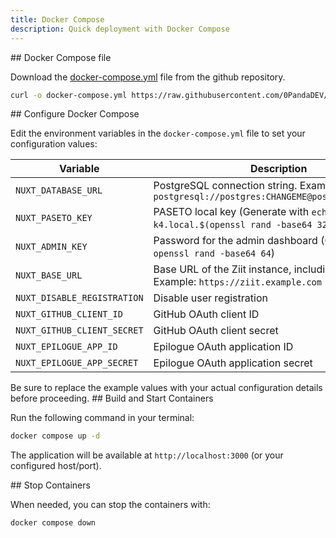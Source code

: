 ```yaml
---
title: Docker Compose
description: Quick deployment with Docker Compose
---
```



<Steps>
<Step>
## Docker Compose file

Download the [docker-compose.yml](https://github.com/0PandaDEV/Ziit/blob/main/docker-compose.yml) file from the github repository.

```bash title="Download using CLI"
curl -o docker-compose.yml https://raw.githubusercontent.com/0PandaDEV/Ziit/refs/heads/main/docker-compose.yml
```

</Step>
<Step>
## Configure Docker Compose

Edit the environment variables in the `docker-compose.yml` file to set your configuration values:

| Variable                    | Description                                                                                |
| --------------------------- | ------------------------------------------------------------------------------------------ |
| `NUXT_DATABASE_URL`         | PostgreSQL connection string. Example: `postgresql://postgres:CHANGEME@postgres:5432/ziit` |
| `NUXT_PASETO_KEY`           | PASETO local key (Generate with `echo k4.local.$(openssl rand -base64 32)`)                |
| `NUXT_ADMIN_KEY`            | Password for the admin dashboard (Generate with `openssl rand -base64 64`)                 |
| `NUXT_BASE_URL`             | Base URL of the Ziit instance, including protocol. Example: `https://ziit.example.com`     |
| `NUXT_DISABLE_REGISTRATION` | Disable user registration                                                                  |
| `NUXT_GITHUB_CLIENT_ID`     | GitHub OAuth client ID                                                                     |
| `NUXT_GITHUB_CLIENT_SECRET` | GitHub OAuth client secret                                                                 |
| `NUXT_EPILOGUE_APP_ID`      | Epilogue OAuth application ID                                                              |
| `NUXT_EPILOGUE_APP_SECRET`  | Epilogue OAuth application secret                                                          |

<Callout type="warn">
  Be sure to replace the example values with your actual configuration details before proceeding.
</Callout>
</Step>
<Step>
## Build and Start Containers

Run the following command in your terminal:

```bash title="Start Docker Compose"
docker compose up -d
```

The application will be available at `http://localhost:3000` (or your configured host/port).

</Step>
<Step>
## Stop Containers

When needed, you can stop the containers with:

```bash title="Stop Docker Compose"
docker compose down
```

</Step>
</Steps>
